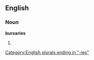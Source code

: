 ==English==

===Noun===
'''bursaries'''

# {{plural of|[[bursary]]}}

[[Category:English plurals ending in "-ies"]]